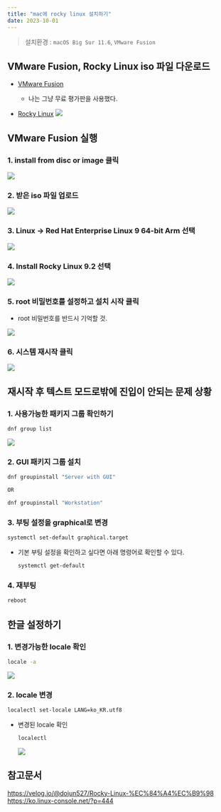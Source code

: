 ```yaml
---
title: "mac에 rocky linux 설치하기"
date: 2023-10-01
---
```


> 설치환경 : `macOS Big Sur 11.6`, `VMware Fusion`

## VMware Fusion, Rocky Linux iso 파일 다운로드

- [VMware Fusion](https://www.vmware.com/kr/products/fusion.html)

  - 나는 그냥 무료 평가판을 사용했다.

- [Rocky Linux](https://rockylinux.org/ko/download)
  ![](https://velog.velcdn.com/images/nsunny0908/post/a2a1ecad-a1e5-4769-a28d-96ea34206d0a/image.png)

## VMware Fusion 실행

### 1. install from disc or image 클릭

![](https://velog.velcdn.com/images/nsunny0908/post/51f40359-1582-4355-a0b7-316c56bb953b/image.png)

### 2. 받은 iso 파일 업로드

![](https://velog.velcdn.com/images/nsunny0908/post/b17601a5-7ef4-4fcf-9dda-0579d4482bcf/image.png)

### 3. Linux -> Red Hat Enterprise Linux 9 64-bit Arm 선택

![](https://velog.velcdn.com/images/nsunny0908/post/79aaa4b4-4032-47b1-9439-cd326e7afb2b/image.png)

### 4. Install Rocky Linux 9.2 선택

![](https://velog.velcdn.com/images/nsunny0908/post/f8358b86-57f3-4637-9de2-0cdcc6f5195e/image.png)

### 5. root 비밀번호를 설정하고 설치 시작 클릭

- root 비밀번호를 반드시 기억할 것.

![](https://velog.velcdn.com/images/nsunny0908/post/97ff4d1e-30fc-4c29-9a56-fff925a18af8/image.png)

### 6. 시스템 재시작 클릭

![](https://velog.velcdn.com/images/nsunny0908/post/a080651a-2f8d-4557-b594-14cab8b78e16/image.png)

## 재시작 후 텍스트 모드로밖에 진입이 안되는 문제 상황

### 1. 사용가능한 패키지 그룹 확인하기

```bash
dnf group list
```

![](https://velog.velcdn.com/images/nsunny0908/post/eafffe0e-b430-49a5-8c08-d2e2def2ccf7/image.png)

### 2. GUI 패키지 그룹 설치

```bash
dnf groupinstall "Server with GUI"

OR

dnf groupinstall "Workstation"
```

### 3. 부팅 설정을 graphical로 변경

```bash
systemctl set-default graphical.target
```

- 기본 부팅 설정을 확인하고 싶다면 아래 명령어로 확인할 수 있다.

  ```bash
  systemctl get-default
  ```

### 4. 재부팅

```bash
reboot
```

## 한글 설정하기

### 1. 변경가능한 locale 확인

```bash
locale -a
```

![](https://velog.velcdn.com/images/nsunny0908/post/f3a591b8-fe38-43c7-8e3b-2aa9f40a3900/image.png)

### 2. locale 변경

```bash
localectl set-locale LANG=ko_KR.utf8
```

- 변경된 locale 확인

  ```bash
  localectl
  ```

  ![](image.png)

## 참고문서

https://velog.io/@dojun527/Rocky-Linux-%EC%84%A4%EC%B9%98  
https://ko.linux-console.net/?p=444
